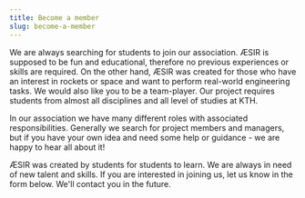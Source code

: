 ```yaml
---
title: Become a member
slug: become-a-member
---
```


We are always searching for students to join our association.
ÆSIR is supposed to be fun and educational, therefore no previous experiences or skills are required.
On the other hand, ÆSIR was created for those who have an interest in rockets or space and want to perform real-world engineering tasks.
We would also like you to be a team-player. Our project requires students from almost all disciplines and all level of studies at KTH.

In our association we have many different roles with associated responsibilities.
Generally we search for project members and managers, but if you have your own idea and need some help or guidance - we are happy to hear all about it!

ÆSIR was created by students for students to learn. We are always in need of new talent and skills.
If you are interested in joining us, let us know in the form below. We'll contact you in the future.
